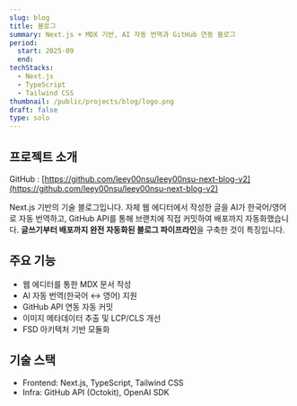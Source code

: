 ```yaml
---
slug: blog
title: 블로그
summary: Next.js + MDX 기반, AI 자동 번역과 GitHub 연동 블로그
period:
  start: 2025-09
  end:
techStacks:
  - Next.js
  - TypeScript
  - Tailwind CSS
thumbnail: /public/projects/blog/logo.png
draft: false
type: solo
---
```


## 프로젝트 소개

GitHub : [https://github.com/leey00nsu/leey00nsu-next-blog-v2](https://github.com/leey00nsu/leey00nsu-next-blog-v2)

Next.js 기반의 기술 블로그입니다. 자체 웹 에디터에서 작성한 글을 AI가 한국어/영어로 자동 번역하고, GitHub API를 통해 브랜치에 직접 커밋하여 배포까지 자동화했습니다.
**글쓰기부터 배포까지 완전 자동화된 블로그 파이프라인**을 구축한 것이 특징입니다.

## 주요 기능

- 웹 에디터를 통한 MDX 문서 작성
- AI 자동 번역(한국어 ↔ 영어) 지원
- GitHub API 연동 자동 커밋
- 이미지 메타데이터 추출 및 LCP/CLS 개선
- FSD 아키텍처 기반 모듈화

## 기술 스택

- Frontend: Next.js, TypeScript, Tailwind CSS
- Infra: GitHub API (Octokit), OpenAI SDK
